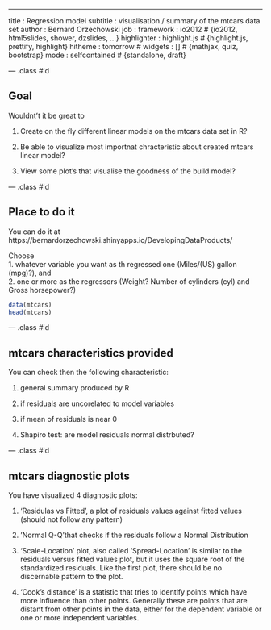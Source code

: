 ---
title       : Regression model
subtitle    : visualisation / summary of the mtcars data set
author      : Bernard Orzechowski
job         : 
framework   : io2012        # {io2012, html5slides, shower, dzslides, ...}
highlighter : highlight.js  # {highlight.js, prettify, highlight}
hitheme     : tomorrow      # 
widgets     : []            # {mathjax, quiz, bootstrap}
mode        : selfcontained # {standalone, draft}

--- .class #id 

## Goal

Wouldnt't it be great to  


1. Create on the fly different linear models on the mtcars data set in R? 


2. Be able to visualize most importnat chracteristic about created mtcars linear model?  


3. View some plot's that visualise the goodness of the build model?  


--- .class #id 

## Place to do it

You can do it at https://bernardorzechowski.shinyapps.io/DevelopingDataProducts/  

Choose  
1. whatever variable you want as th regressed one (Miles/(US) gallon (mpg)?), and  
2. one or more as the regressors (Weight? Number of cylinders (cyl) and Gross horsepower?)

```r
data(mtcars)
head(mtcars)
```

--- .class #id 

## mtcars characteristics provided

You can check then the following characteristic:

1. general summary produced by R  


2. if residuals are uncorelated to model variables  


3. if mean of residuals is near 0  


4. Shapiro test: are model residuals normal distrbuted?  


--- .class #id 

## mtcars diagnostic plots

You have visualized 4 diagnostic plots:

1. 'Residulas vs Fitted', a plot of residuals values against fitted values (should not follow any pattern)  

2. 'Normal Q-Q'that checks if the residuals follow a Normal Distribution  

3. 'Scale-Location' plot, also called 'Spread-Location' is similar to the residuals versus fitted values plot, but it uses the square root of the standardized residuals. Like the first plot, there should be no discernable pattern to the plot.  

4. 'Cook's distance' is a statistic that tries to identify points which have more influence than other points. Generally these are points that are distant from other points in the data, either for the dependent variable or one or more independent variables.  








